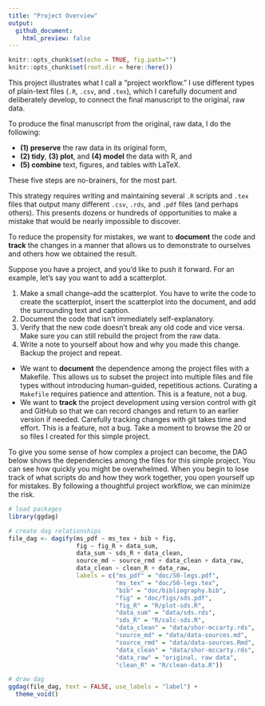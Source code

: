 ```yaml
---
title: "Project Overview"
output:
  github_document:
    html_preview: false
---
```


```r
knitr::opts_chunk$set(echo = TRUE, fig.path="")
knitr::opts_chunk$set(root.dir = here::here())
```

This project illustrates what I call a "project workflow." I use different types of plain-text files (`.R`, `.csv`, and `.tex`), which I carefully document and deliberately develop, to connect the final manuscript to the original, raw data.

To produce the final manuscript from the original, raw data, I do the following:

* **(1) preserve** the raw data in its original form,
* **(2) tidy**, **(3) plot**, and **(4) model** the data with R, and
* **(5) combine** text, figures, and tables with LaTeX.

These five steps are no-brainers, for the most part.  

This strategy requires writing and maintaining several `.R` scripts and `.tex` files that output many different `.csv`, `.rds`, and `.pdf` files (and perhaps others). This presents dozens or hundreds of opportunities to make a mistake that would be nearly impossible to discover. 

To reduce the propensity for mistakes, we want to **document** the code and **track** the changes in a manner that allows us to demonstrate to ourselves and others how we obtained the result.

Suppose you have a project, and you'd like to push it forward. For an example, let's say you want to add a scatterplot.

1. Make a small change--add the scatterplot. You have to write the code to create the scatterplot, insert the scatterplot into the document, and add the surrounding text and caption. 
1. Document the code that isn't immediately self-explanatory.
1. Verify that the new code doesn't break any old code and vice versa. Make sure you can still rebuild the project from the raw data.
1. Write a note to yourself about how and why you made this change. Backup the project and repeat.

* We want to **document** the dependence among the project files with a Makefile. This allows us to subset the project into multiple files and file types without introducing human-guided, repetitious actions. Curating a `Makefile` requires patience and attention. This is a feature, not a bug.
* We want to **track** the project development using version control with git and GitHub so that we can record changes and return to an earlier version if needed. Carefully tracking changes with git takes time and effort. This is a feature, not a bug. 
Take a moment to browse the 20 or so files I created for this simple project.

To give you some sense of how complex a project can become, the DAG below shows the dependencies among the files for this simple project. You can see how quickly you might be overwhelmed. When you begin to lose track of what scripts do and how they work together, you open yourself up for mistakes. By following a thoughtful project workflow, we can minimize the risk.

```r
# load packages
library(ggdag)

# create dag relationships
file_dag <- dagify(ms_pdf ~ ms_tex + bib + fig, 
                   fig ~ fig_R + data_sum,
                   data_sum ~ sds_R + data_clean,
                   source_md ~ source_rmd + data_clean + data_raw,
                   data_clean ~ clean_R + data_raw,
                   labels = c("ms_pdf" = "doc/50-legs.pdf",
                              "ms_tex" = "doc/50-legs.tex",
                              "bib" = "doc/bibliography.bib",
                              "fig" = "doc/figs/sds.pdf",
                              "fig_R" = "R/plot-sds.R",
                              "data_sum" = "data/sds.rds",
                              "sds_R" = "R/calc-sds.R",
                              "data_clean" = "data/shor-mccarty.rds",
                              "source_md" = "data/data-sources.md",
                              "source_rmd" = "data/data-sources.Rmd",
                              "data_clean" = "data/shor-mccarty.rds",
                              "data_raw" = "original, raw data",
                              "clean_R" = "R/clean-data.R"))

# draw dag
ggdag(file_dag, text = FALSE, use_labels = "label") + 
  theme_void()
```

